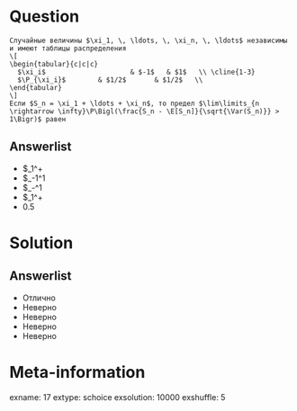 Question
========
    Cлучайные величины $\xi_1, \, \ldots, \, \xi_n, \, \ldots$ независимы и имеют таблицы распределения
    \[
    \begin{tabular}{c|c|c}
      $\xi_i$                     & $-1$   & $1$   \\ \cline{1-3}
      $\P_{\xi_i}$        & $1/2$       & $1/2$   \\
    \end{tabular}
    \]
    Если $S_n = \xi_1 + \ldots + \xi_n$, то предел $\lim\limits_{n \rightarrow \infty}\P\Bigl(\frac{S_n - \E[S_n]}{\sqrt{\Var(S_n)}} > 1\Bigr)$ равен
  

Answerlist
----------
*  $\int_1^+\infty\frac1
*  $\int_-1^1\frac1
*  $\int_-\infty^1\frac1
*  $\int_1^+\infty\frac1
*  $0.5$

Solution
========

Answerlist
----------
*  Отлично
*  Неверно
*  Неверно
*  Неверно
*  Неверно

Meta-information
================
exname: 17
extype: schoice
exsolution: 10000
exshuffle: 5
